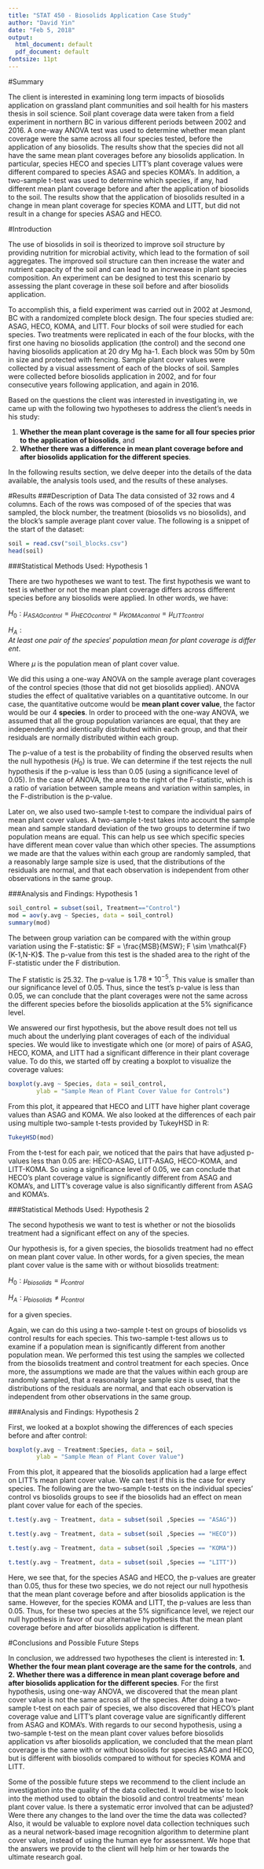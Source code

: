 ```yaml
---
title: "STAT 450 - Biosolids Application Case Study"
author: "David Yin"
date: "Feb 5, 2018"
output:
  html_document: default
  pdf_document: default
fontsize: 11pt
---
```


#Summary

The client is interested in examining long term impacts of biosolids application on grassland plant communities and soil health for his masters thesis in soil science. Soil plant coverage data were taken from a field experiment in northern BC in various different periods between 2002 and 2016. A one-way ANOVA test was used to determine whether mean plant coverage were the same across all four species tested, before the application of any biosolids. The results show that the species did not all have the same mean plant coverages before any biosolids application. In particular, species HECO and species LITT's plant coverage values were different compared to species ASAG and species KOMA's. In addition, a two-sample t-test was used to determine which species, if any, had different mean plant coverage before and after the application of biosolids to the soil. The results show that the application of biosolids resulted in a change in mean plant coverage for species KOMA and LITT, but did not result in a change for species ASAG and HECO.

#Introduction

The use of biosolids in soil is theorized to improve soil structure by providing nutrition for microbial activity, which lead to the formation of soil aggregates. The improved soil structure can then increase the water and nutrient capacity of the soil and can lead to an incrwease in plant species composition. An experiment can be designed to test this scenario by assessing the plant coverage in these soil before and after biosolids application. 

To accomplish this, a field experiment was carried out in 2002 at Jesmond, BC with a randomized complete block design. The four species studied are: ASAG, HECO, KOMA, and LITT. Four blocks of soil were studied for each species. Two treatments were replicated in each of the four blocks, with the first one having no biosolids application (the control) and the second one having biosolids application at 20 dry Mg ha-1. Each block was 50m by 50m in size and protected with fencing. Sample plant cover values were collected by a visual assessment of each of the blocks of soil. Samples were collected before biosolids application in 2002, and for four consecutive years following application, and again in 2016.

Based on the questions the client was interested in investigating in, we came up with the following two hypotheses to address the client's needs in his study: 

1. **Whether the mean plant coverage is the same for all four species prior to the application of biosolids**, and 
2. **Whether there was a difference in mean plant coverage before and after biosolids application for the different species**.

In the following results section, we delve deeper into the details of the data available, the analysis tools used, and the results of these analyses.

#Results
###Description of Data
The data consisted of 32 rows and 4 columns. Each of the rows was composed of of the species that was sampled, the block number, the treatment (biosolids vs no biosolids), and the block's sample average plant cover value.
The following is a snippet of the start of the dataset:

```r
soil = read.csv("soil_blocks.csv")
head(soil)
```

###Statistical Methods Used: Hypothesis 1

There are two hypotheses we want to test. The first hypothesis we want to test is whether or not the mean plant coverage differs across different species before any biosolids were applied. In other words, we have:

$H_0: \mu_{ASAGcontrol} = \mu_{HECOcontrol} = \mu_{KOMAcontrol} = \mu_{LITTcontrol}$

$H_A: At\:least\:one\:pair\:of\:the\:species'\:population\:mean\:for\:plant\:coverage\:is\:different.$

Where $\mu$	is the population mean of plant cover value.

We did this using a one-way ANOVA on the sample average plant coverages of the control species (those that did not get biosolids applied). ANOVA studies the effect of qualitative variables on a quantitative outcome. In our case, the quantitative outcome would be **mean plant cover value**, the factor would be our 4 **species**. In order to proceed with the one-way ANOVA, we assumed that all the group population variances are equal, that they are independently and identically distributed within each group, and that their residuals are normally distributed within each group. 

The p-value of a test is the probability of finding the observed results when the null hypothesis $(H_0)$ is true. We can determine if the test rejects the null hypothesis if the p-value is less than 0.05 (using a significance level of 0.05). In the case of ANOVA, the area to the right of the F-statistic, which is a ratio of variation between sample means and variation within samples, in the F-distribution is the p-value. 

Later on, we also used two-sample t-test to compare the individual pairs of mean plant cover values. A two-sample t-test takes into account the sample mean and sample standard deviation of the two groups to determine if two population means are equal. This can help us see which specific species have different mean cover value than which other species. The assumptions we made are that the values within each group are randomly sampled, that a reasonably large sample size is used, that the distributions of the residuals are normal, and that each observation is independent from other observations in the same group. 


###Analysis and Findings: Hypothesis 1

```r
soil_control = subset(soil, Treatment=="Control")
mod = aov(y.avg ~ Species, data = soil_control)
summary(mod)
```

The between group variation can be compared with the within group variation using the F-statistic: 
$F = \frac{MSB}{MSW}; F \sim \mathcal{F}(K-1,N-K)$. The p-value from this test is the shaded area to the right of the F-statistic under the F distribution. 

The F statistic is $25.32$. The p-value is $1.78*10^{-5}$. This value is smaller than our significance level of 0.05. 
Thus, since the test's p-value is less than 0.05, we can conclude that the plant coverages were not the same across the different species before the biosolids application at the 5% significance level.

We answered our first hypothesis, but the above result does not tell us much about the underlying plant coverages of each of the individual species. We would like to investigate which one (or more) of pairs of ASAG, HECO, KOMA, and LITT had a significant difference in their plant coverage value. To do this, we started off by creating a boxplot to visualize the coverage values:

```r
boxplot(y.avg ~ Species, data = soil_control, 
        ylab = "Sample Mean of Plant Cover Value for Controls")
```

From this plot, it appeared that HECO and LITT have higher plant coverage values than ASAG and KOMA. We also looked at the differences of each pair using multiple two-sample t-tests provided by TukeyHSD in R:

```r
TukeyHSD(mod)
```

From the t-test for each pair, we noticed that the pairs that have adjusted p-values less than 0.05 are: HECO-ASAG, LITT-ASAG, HECO-KOMA, and LITT-KOMA. So using a significance level of 0.05, we can conclude that HECO's plant coverage value is significantly different from ASAG and KOMA's, and LITT's coverage value is also significantly different from ASAG and KOMA's.

###Statistical Methods Used: Hypothesis 2

The second hypothesis we want to test is whether or not the biosolids treatment had a significant effect on any of the species.

Our hypothesis is, for a given species, the biosolids treatment had no effect on mean plant cover value. In other words, for a given species, the mean plant cover value is the same with or without biosolids treatment:

$H_0: \mu_{biosolids} = \mu_{control}$

$H_A: \mu_{biosolids} \neq \mu_{control}$

for a given species.

Again, we can do this using a two-sample t-test on groups of biosolids vs control results for each species. This two-sample t-test allows us to examine if a population mean is significantly different from another population mean. We performed this test using the samples we collected from the biosolids treatment and control treatment for each species. Once more, the assumptions we made are that the values within each group are randomly sampled, that a reasonably large sample size is used, that the distributions of the residuals are normal, and that each observation is independent from other observations in the same group.


###Analysis and Findings: Hypothesis 2

First, we looked at a boxplot showing the differences of each species before and after control:

```r
boxplot(y.avg ~ Treatment:Species, data = soil, 
        ylab = "Sample Mean of Plant Cover Value")
```

From this plot, it appeared that the biosolids application had a large effect on LITT's mean plant cover value. We can test if this is the case for every species.
The following are the two-sample t-tests on the individual species' control vs biosolids groups to see if the biosolids had an effect on mean plant cover value for each of the species.


```r
t.test(y.avg ~ Treatment, data = subset(soil ,Species == "ASAG"))
```
```r
t.test(y.avg ~ Treatment, data = subset(soil ,Species == "HECO"))
```
```r
t.test(y.avg ~ Treatment, data = subset(soil ,Species == "KOMA"))
```
```r
t.test(y.avg ~ Treatment, data = subset(soil ,Species == "LITT"))
```

Here, we see that, for the species ASAG and HECO, the p-values are greater than 0.05, thus for these two species, we do not reject our null hypothesis that the mean plant coverage before and after biosolids application is the same. However, for the species KOMA and LITT, the p-values are less than 0.05. Thus, for these two species at the 5% significance level, we reject our null hypothesis in favor of our alternative hypothesis that the mean plant coverage before and after biosolids application is different.

#Conclusions and Possible Future Steps

In conclusion, we addressed two hypotheses the client is interested in: **1. Whether the four mean plant coverage are the same for the controls**, and **2. Whether there was a difference in mean plant coverage before and after biosolids application for the different species**. For the first hypothesis, using one-way ANOVA, we discovered that the mean plant cover value is not the same across all of the species. After doing a two-sample t-test on each pair of species, we also discovered that HECO's plant coverage value and LITT's plant coverage value are significantly different from ASAG and KOMA's. With regards to our second hypothesis, using a two-sample t-test on the mean plant cover values before biosolids application vs after biosolids application, we concluded that the mean plant coverage is the same with or without biosolids for species ASAG and HECO, but is different with biosolids compared to without for species KOMA and LITT.

Some of the possible future steps we recommend to the client include an investigation into the quality of the data collected. It would be wise to look into the method used to obtain the biosolid and control treatments' mean plant cover value. Is there a systematic error involved that can be adjusted? Were there any changes to the land over the time the data was collected? Also, it would be valuable to explore novel data collection techniques such as a neural network-based image recognition algorithm to determine plant cover value, instead of using the human eye for assessment. We hope that the answers we provide to the client will help him or her towards the ultimate research goal. 


